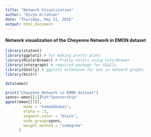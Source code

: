 ```yaml
---
title: "Network Visualization"
author: "Divya Krishnan"
date: "Thursday, May 21, 2015"
output: html_document
---
```


#### Network visualization of the Cheyenne Network in EMON dataset ####

```r
library(statnet)
library(ggplot2) # for making pretty plots
library(RColorBrewer) # Pretty Colors using ColorBrewer
library(intergraph) # required package for GGally
library(GGally) # ggplot2 extention for use in network graphs
library(knitr)
```

```r

data(emon)

print("Cheyenne Network in EMON dataset")
spons<-emon[[1]]%v%"Sponsorship"
ggnet(emon[[1]],
        mode = "kamadakawai",
        alpha = .5,
        segment.color = "black",
        node.group=spons,
        weight.method = "indegree"
      ) 


```



